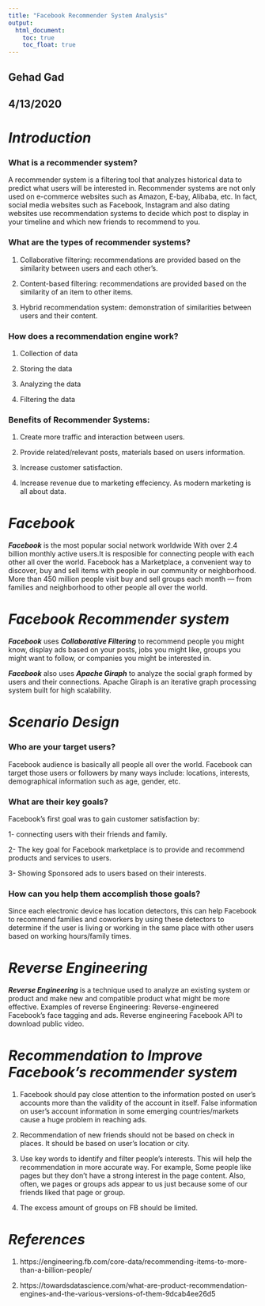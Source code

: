 ---
title: "Facebook Recommender System Analysis"
output: 
  html_document:
    toc: true
    toc_float: true
---

## Gehad Gad

## 4/13/2020


 
# ***Introduction***

### What is a recommender system?

A recommender system is a filtering tool that analyzes historical data to predict what users will be interested in. Recommender systems are not only used on e-commerce websites such as Amazon, E-bay, Alibaba, etc. In fact, social media websites such as Facebook, Instagram and also dating websites use recommendation systems to decide which post to display in your timeline and which new friends to recommend to you.

### What are the types of recommender systems?

1. Collaborative filtering: recommendations are provided based on the similarity between users and each other’s.

2. Content-based filtering: recommendations are provided based on the similarity of an item to other items.

3. Hybrid recommendation system: demonstration of similarities between users and their content.


### How does a recommendation engine work?

1. Collection of data

2. Storing the data

3. Analyzing the data

4. Filtering the data

### Benefits of Recommender Systems:

1. Create more traffic and interaction between users.

2. Provide related/relevant posts, materials based on users information.

3. Increase customer satisfaction.

4. Increase revenue due to marketing effeciency. As modern marketing is all about data.


# ***Facebook***

***Facebook*** is the most popular social network worldwide With over 2.4 billion monthly active users.It is resposible for connecting people with each other all over the world. Facebook has a Marketplace, a convenient way to discover, buy and sell items with people in our community or neighborhood. More than 450 million people visit buy and sell groups each month — from families and neighborhood to other people all over the world.


# ***Facebook Recommender system***   

***Facebook*** uses ***Collaborative Filtering*** to recommend people you might know, display ads based on your posts, jobs you might like, groups you might want to follow, or companies you might be interested in.

***Facebook*** also uses ***Apache Giraph*** to analyze the social graph formed by users and their connections. Apache Giraph is an iterative graph processing system built for high scalability. 



# ***Scenario Design***

### Who are your target users?
Facebook audience is basically all people all over the world. Facebook can target those users or followers by many ways include: locations, interests, demographical information such as age, gender, etc. 

### What are their key goals?
Facebook’s first goal was to gain customer satisfaction by: 

1- connecting users with their friends and family.  

2- The key goal for Facebook marketplace is to provide and recommend products and services to users. 

3- Showing Sponsored ads to users based on  their interests. 

### How can you help them accomplish those goals?

Since each electronic device has location detectors, this can help Facebook to recommend families and coworkers by using these detectors to determine if the user is living or working in the same place with other users based on working hours/family times. 


# ***Reverse Engineering***

***Reverse Engineering*** is a technique used to analyze an existing system or product and make new and compatible product what might be more effective. 
Examples of reverse Engineering:
Reverse-engineered Facebook’s face tagging and ads. 
Reverse engineering Facebook API to download public video.


# ***Recommendation to Improve Facebook’s recommender system***

1. Facebook should pay close attention to the information posted on user's accounts more than the validity of the account in itself. 
False information on user's account information in some emerging countries/markets cause a huge problem in reaching ads.

2. Recommendation of new friends should not be based on check in places. It should be based on user's location or city. 

3. Use key words to identify and filter people's interests. This will help the recommendation in more accurate way. For example, Some people like pages but they don't have a strong interest in the page content. Also, often, we pages or groups ads appear to us just because some of our friends liked that page or group. 

4. The excess amount of groups on FB should be limited. 




# ***References*** 

1. https://engineering.fb.com/core-data/recommending-items-to-more-than-a-billion-people/

2. https://towardsdatascience.com/what-are-product-recommendation-engines-and-the-various-versions-of-them-9dcab4ee26d5



